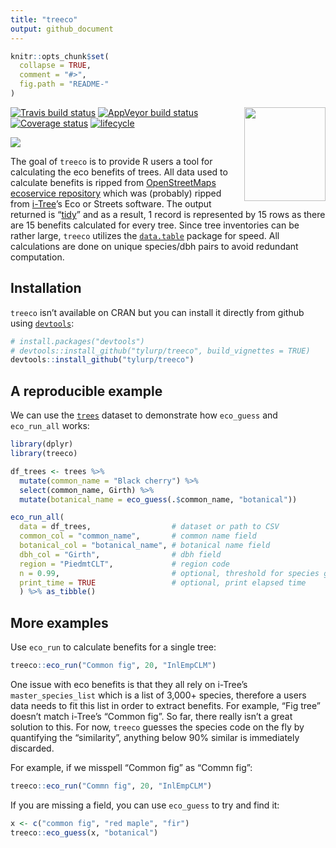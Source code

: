 ```yaml
---
title: "treeco"
output: github_document
---
```


<!-- README.md is generated from README.Rmd. Please edit that file -->

```r
knitr::opts_chunk$set(
  collapse = TRUE,
  comment = "#>",
  fig.path = "README-"
)
```

<img src="man/figures/logo.png" align="right" width=130 height=150/>

[![Travis build status](https://travis-ci.org/tyluRp/treeco.svg?branch=master)](https://travis-ci.org/tyluRp/treeco) [![AppVeyor build status](https://ci.appveyor.com/api/projects/status/github/tyluRp/treeco?branch=master&svg=true)](https://ci.appveyor.com/project/tyluRp/treeco) [![Coverage status](https://codecov.io/gh/tyluRp/treeco/branch/master/graph/badge.svg)](https://codecov.io/github/tyluRp/treeco?branch=master) [![lifecycle](https://img.shields.io/badge/lifecycle-experimental-orange.svg)](https://www.tidyverse.org/lifecycle/#experimental)

<img src="man/figures/co2_plot.png" align="center"/>

The goal of `treeco` is to provide R users a tool for calculating the eco benefits of trees. All data used to calculate benefits is ripped from [OpenStreetMaps ecoservice repository](https://github.com/OpenTreeMap/otm-ecoservice) which was (probably) ripped from [i-Tree](https://www.itreetools.org/)'s Eco or Streets software. The output returned is "[tidy](https://www.jstatsoft.org/article/view/v059i10)" and as a result, 1 record is represented by 15 rows as there are 15 benefits calculated for every tree. Since tree inventories can be rather large, `treeco` utilizes the [`data.table`](https://github.com/Rdatatable/data.table) package for speed. All calculations are done on unique species/dbh pairs to avoid redundant computation. 

## Installation

`treeco` isn't available on CRAN but you can install it directly from github using [`devtools`](https://github.com/r-lib/devtools):

```r
# install.packages("devtools")
# devtools::install_github("tylurp/treeco", build_vignettes = TRUE)
devtools::install_github("tylurp/treeco")
```

## A reproducible example

We can use the [`trees`](https://stat.ethz.ch/R-manual/R-patched/library/datasets/html/trees.html) dataset to demonstrate how `eco_guess` and `eco_run_all` works:

```r
library(dplyr)
library(treeco)

df_trees <- trees %>% 
  mutate(common_name = "Black cherry") %>% 
  select(common_name, Girth) %>% 
  mutate(botanical_name = eco_guess(.$common_name, "botanical"))

eco_run_all(
  data = df_trees,                  # dataset or path to CSV
  common_col = "common_name",       # common name field
  botanical_col = "botanical_name", # botanical name field
  dbh_col = "Girth",                # dbh field
  region = "PiedmtCLT",             # region code
  n = 0.99,                         # optional, threshold for species guessing
  print_time = TRUE                 # optional, print elapsed time
  ) %>% as_tibble()
```

## More examples

Use `eco_run` to calculate benefits for a single tree:

```r
treeco::eco_run("Common fig", 20, "InlEmpCLM")
```

One issue with eco benefits is that they all rely on i-Tree's `master_species_list` which is a list of 3,000+ species, therefore a users data needs to fit this list in order to extract benefits. For example, "Fig tree" doesn't match i-Tree's "Common fig". So far, there really isn't a great solution to this. For now, `treeco` guesses the species code on the fly by quantifying the "similarity", anything below 90% similar is immediately discarded.

For example, if we misspell "Common fig" as "Commn fig":

```r
treeco::eco_run("Commn fig", 20, "InlEmpCLM")
```

If you are missing a field, you can use `eco_guess` to try and find it:

```r
x <- c("common fig", "red maple", "fir")
treeco::eco_guess(x, "botanical")
```
